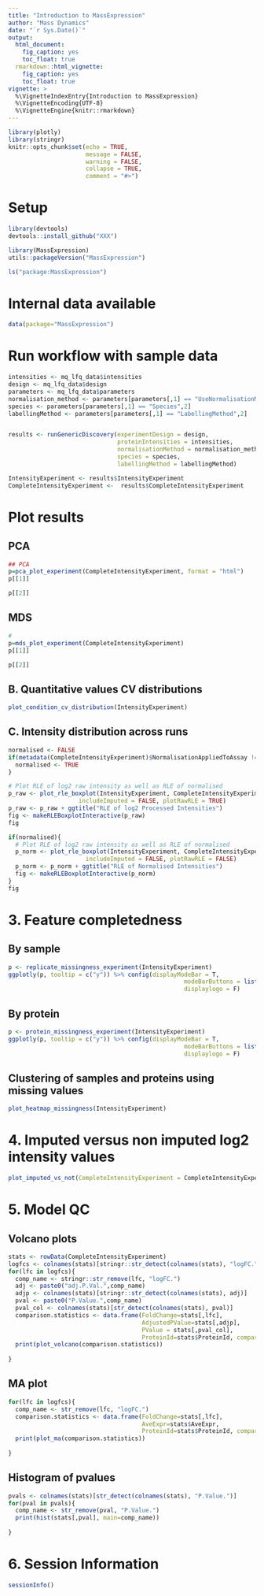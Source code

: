 ```yaml
---
title: "Introduction to MassExpression"
author: "Mass Dynamics"
date: "`r Sys.Date()`"
output:
  html_document:
    fig_caption: yes
    toc_float: true
  rmarkdown::html_vignette:
    fig_caption: yes
    toc_float: true
vignette: >
  %\VignetteIndexEntry{Introduction to MassExpression}
  %\VignetteEncoding{UTF-8}
  %\VignetteEngine{knitr::rmarkdown}
---
```


```r
library(plotly)
library(stringr)
knitr::opts_chunk$set(echo = TRUE,
                      message = FALSE,
                      warning = FALSE,
                      collapse = TRUE,
                      comment = "#>")
```


# Setup 

```r
library(devtools)
devtools::install_github("XXX")
```


```r
library(MassExpression)
utils::packageVersion("MassExpression")
```

```r
ls("package:MassExpression")
```

# Internal data available 

```r
data(package="MassExpression")
```


# Run workflow with sample data


```r
intensities <- mq_lfq_data$intensities
design <- mq_lfq_data$design
parameters <- mq_lfq_data$parameters
normalisation_method <- parameters[parameters[,1] == "UseNormalisationMethod",2]
species <- parameters[parameters[,1] == "Species",2]
labellingMethod <- parameters[parameters[,1] == "LabellingMethod",2]


results <- runGenericDiscovery(experimentDesign = design, 
                               proteinIntensities = intensities, 
                               normalisationMethod = normalisation_method, 
                               species = species, 
                               labellingMethod = labellingMethod)

IntensityExperiment <- results$IntensityExperiment
CompleteIntensityExperiment <-  results$CompleteIntensityExperiment
```



# Plot results

## PCA

```r
## PCA
p=pca_plot_experiment(CompleteIntensityExperiment, format = "html")
p[[1]]
```

```r
p[[2]]
```

## MDS

```r
# 
p=mds_plot_experiment(CompleteIntensityExperiment)
p[[1]]
```

```r
p[[2]]
```

## B. Quantitative values CV distributions {.tabset .tabset-fade .tabset-pills}

```r
plot_condition_cv_distribution(IntensityExperiment)
```


## C. Intensity distribution across runs {.tabset .tabset-fade .tabset-pills}


```r
normalised <- FALSE
if(metadata(CompleteIntensityExperiment)$NormalisationAppliedToAssay != "None"){
  normalised <- TRUE
}

# Plot RLE of log2 raw intensity as well as RLE of normalised 
p_raw <- plot_rle_boxplot(IntensityExperiment, CompleteIntensityExperiment, 
                    includeImputed = FALSE, plotRawRLE = TRUE)
p_raw <- p_raw + ggtitle("RLE of log2 Processed Intensities") 
fig <- makeRLEBoxplotInteractive(p_raw)
fig
```
  
  
```r
if(normalised){
  # Plot RLE of log2 raw intensity as well as RLE of normalised 
  p_norm <- plot_rle_boxplot(IntensityExperiment, CompleteIntensityExperiment, 
                      includeImputed = FALSE, plotRawRLE = FALSE)
  p_norm <- p_norm + ggtitle("RLE of Normalised Intensities") 
  fig <- makeRLEBoxplotInteractive(p_norm)
}
fig
```
  
  
# 3. Feature completedness {.tabset .tabset-fade .tabset-pills}

## By sample

```r
p <- replicate_missingness_experiment(IntensityExperiment)
ggplotly(p, tooltip = c("y")) %>% config(displayModeBar = T, 
                                                  modeBarButtons = list(list('toImage')),
                                                  displaylogo = F)
```


## By protein

```r
p <- protein_missingness_experiment(IntensityExperiment)
ggplotly(p, tooltip = c("y")) %>% config(displayModeBar = T, 
                                                  modeBarButtons = list(list('toImage')),
                                                  displaylogo = F)
```


## Clustering of samples and proteins using missing values

```r
plot_heatmap_missingness(IntensityExperiment)
```


# 4. Imputed versus non imputed log2 intensity values


```r
plot_imputed_vs_not(CompleteIntensityExperiment = CompleteIntensityExperiment)
```


# 5. Model QC

## Volcano plots

```r
stats <- rowData(CompleteIntensityExperiment)
logfcs <- colnames(stats)[stringr::str_detect(colnames(stats), "logFC.")]
for(lfc in logfcs){
  comp_name <- stringr::str_remove(lfc, "logFC.")
  adj <- paste0("adj.P.Val.",comp_name)
  adjp <- colnames(stats)[stringr::str_detect(colnames(stats), adj)]
  pval <- paste0("P.Value.",comp_name)
  pval_col <- colnames(stats)[str_detect(colnames(stats), pval)]
  comparison.statistics <- data.frame(FoldChange=stats[,lfc],
                                      AdjustedPValue=stats[,adjp], 
                                      PValue = stats[,pval_col],
                                      ProteinId=stats$ProteinId, comparison=comp_name)
  print(plot_volcano(comparison.statistics))
  
}
```


## MA plot

```r
for(lfc in logfcs){
  comp_name <- str_remove(lfc, "logFC.")
  comparison.statistics <- data.frame(FoldChange=stats[,lfc],
                                      AveExpr=stats$AveExpr, 
                                      ProteinId=stats$ProteinId, comparison=comp_name)
  print(plot_ma(comparison.statistics))
  
}
```



## Histogram of pvalues

```r
pvals <- colnames(stats)[str_detect(colnames(stats), "P.Value.")]
for(pval in pvals){
  comp_name <- str_remove(pval, "P.Value.")
  print(hist(stats[,pval], main=comp_name))
  
}
```


# 6. Session Information

```r
sessionInfo()
```


